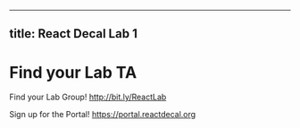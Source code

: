 
<Logo />

---
title: React Decal Lab 1
---

# Find your Lab TA

Find your Lab Group!
http://bit.ly/ReactLab

Sign up for the Portal!
https://portal.reactdecal.org

